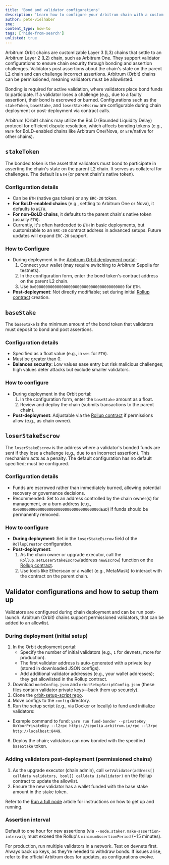 ```yaml
---
title: 'Bond and validator configurations'
description: 'Learn how to configure your Arbitrum chain with a custom bond and validator configurations'
author: pete-vielhaber
sme:
content_type: how-to
tags: ['hide-from-search']
unlisted: true
---
```


<a data-quicklook-from="arbitrum">Arbitrum</a> Orbit chains are customizable Layer 3 (L3) chains that
settle to an Arbitrum Layer 2 (L2) chain, such as Arbitrum One. They support <a data-quicklook-from="validator">
  validator
</a> configurations to ensure chain security through bonding and <a data-quicklook-from="assertion">
  assertion
</a> challenges. Validators post assertions about the chain's state on the parent L2 chain and can <a data-quicklook-from="challenge">
  challenge
</a> incorrect assertions. Arbitrum (Orbit) chains can be permissioned, meaning validators must be allowlisted.

Bonding is required for active validation, where validators place bond funds to participate. If a validator loses a challenge (e.g., due to a faulty assertion), their bond is escrowed or burned. Configurations such as the `stakeToken`, `baseStake`, and `loserStakeEscrow` are configurable during chain deployment or post-deployment via contract calls.

Arbitrum (Orbit) chains may utilize the <a data-quicklook-from="bold">BoLD</a> (Bounded Liquidity Delay) protocol for efficient dispute resolution, which affects bonding tokens (e.g., `WETH` for BoLD-enabled chains like Arbitrum One/Nova, or `ETH`/native for other chains).

## `stakeToken`

The bonded token is the asset that validators must bond to participate in asserting the chain's state on the parent L2 chain. It serves as collateral for challenges. The default is `ETH` (or parent chain's native token).

### Configuration details

- Can be `ETH` (native gas token) or any `ERC-20` token.
- **For BoLD-enabled chains** (e.g., settling to Arbitrum One or Nova), it defaults to `WETH`.
- **For non-BoLD chains**, it defaults to the <a data-quicklook-from="parent-chain">parent chain</a>'s native token (usually `ETH`).
- Currently, it's often hardcoded to `ETH` in basic deployments, but customizable to an `ERC-20` contract address in advanced setups. Future updates will expand `ERC-20` support.

### How to Configure

- During deployment in the [Arbitrum Orbit deployment portal](https://orbit.arbitrum.io/):
  1.  Connect your <a data-quicklook-from="wallet">wallet</a> (may require switching to Arbitrum Sepolia for testnets).
  2.  In the configuration form, enter the bond token's contract address on the parent L2 chain.
  3.  Use `0x0000000000000000000000000000000000000000` for `ETH`.
- **Post-deployment**: Not directly modifiable; set during initial [Rollup contract](https://github.com/OffchainLabs/arbitrum-orbit-deployment-ui/blob/e4e82fca2428ad4c8a20ef19b7b958293ffef958/src/types/rollupConfigDataType.ts) creation.

## `baseStake`

The `baseStake` is the minimum amount of the bond token that validators must deposit to bond and post assertions.

### Configuration details

- Specified as a float value (e.g., in `wei` for `ETH`).
- Must be greater than 0.
- **Balances security**: Low values ease entry but risk malicious challenges; high values deter attacks but exclude smaller validators.

### How to configure

- During deployment in the Orbit <a data-quicklook-from="portal">portal</a>:
  1.  In the configuration form, enter the `baseStake` amount as a float.
  2.  Review and deploy the chain (submits transactions to the parent chain).
- **Post-deployment**: Adjustable via the [Rollup contract](https://github.com/OffchainLabs/arbitrum-orbit-deployment-ui/blob/e4e82fca2428ad4c8a20ef19b7b958293ffef958/src/types/rollupConfigDataType.ts) if permissions allow (e.g., as <a data-quicklook-from="chain-owner">chain owner</a>).

## `loserStakeEscrow`

The `loserStakeEscrow` is the address where a validator's bonded funds are sent if they lose a challenge (e.g., due to an incorrect assertion). This mechanism acts as a penalty. The default configuration has no default specified; must be configured.

### Configuration details

- Funds are escrowed rather than immediately burned, allowing potential recovery or governance decisions.
- Recommended: Set to an address controlled by the chain owner(s) for management, or a burn address (e.g., `0x000000000000000000000000000000000000dEaD`) if funds should be permanently removed.

### How to configure

- **During deployment**: Set in the `loserStakeEscrow` field of the `RollupCreator` configuration.
- **Post-deployment**:
  1. As the chain owner or upgrade executor, call the `Rollup.setLoserStakeEscrow`(address `newEscrow`) function on the [Rollup contract](https://github.com/OffchainLabs/arbitrum-orbit-deployment-ui/blob/e4e82fca2428ad4c8a20ef19b7b958293ffef958/src/types/rollupConfigDataType.ts).
  2. Use tools like Etherscan or a wallet (e.g., MetaMask) to interact with the contract on the parent chain.

## Validator configurations and how to setup them up

Validators are configured during chain deployment and can be run post-launch. Arbitrum (Orbit) chains support permissioned validators, that can be added to an allowlist.

### During deployment (initial setup)

1. In the Orbit deployment portal:
   - Specify the number of initial validators (e.g., `1` for devnets, more for production).
   - The first validator address is auto-generated with a private key (stored in downloaded JSON configs).
   - Add additional validator addresses (e.g., your wallet addresses); they get allowlisted in the Rollup contract.
2. Download `nodeConfig.json` and `orbitSetupScriptConfig.json` (these files contain validator private keys—back them up securely).
3. Clone the [orbit-setup-script repo](https://github.com/OffchainLabs/orbit-setup-script).
4. Move configs to the `config` directory.
5. Run the setup script (e.g., via Docker or locally) to fund and initialize validators:

- Example command to fund: `yarn run fund-bonder --privateKey 0xYourPrivateKey --l2rpc https://sepolia.arbitrum.io/rpc --l3rpc http://localhost:8449`.

6. Deploy the chain; validators can now bonded with the specified `baseStake` token.

### Adding validators post-deployment (permissioned chains)

1. As the upgrade executor (chain admin), call `setValidator(address[] calldata validators, bool[] calldata isValidator)` on the Rollup contract to update the allowlist.
2. Ensure the new validator has a wallet funded with the base stake amount in the stake token.

Refer to the [Run a full node](/run-arbitrum-node/02-run-full-node.mdx) article for instructions on how to get up and running.

### Assertion interval

Default to one hour for new assertions (via `--node.staker.make-assertion-interval`); must exceed the Rollup's `minimumAssertionPeriod` (~15 minutes).

For production, run multiple validators in a network. Test on devnets first. Always back up keys, as they're needed to withdraw bonds. If issues arise, refer to the official Arbitrum docs for updates, as configurations evolve.
